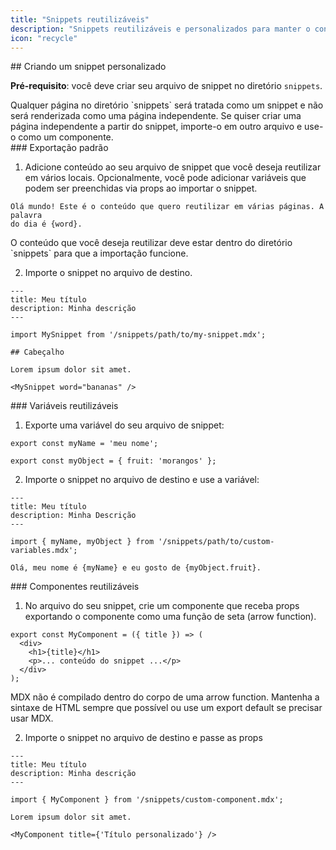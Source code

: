 ```yaml
---
title: "Snippets reutilizáveis"
description: "Snippets reutilizáveis e personalizados para manter o conteúdo sincronizado"
icon: "recycle"
---
```



<SnippetIntro />


<div id="creating-a-custom-snippet">
  ## Criando um snippet personalizado
</div>

**Pré-requisito**: você deve criar seu arquivo de snippet no diretório `snippets`.

<Note>
  Qualquer página no diretório `snippets` será tratada como um snippet e não
  será renderizada como uma página independente. Se quiser criar uma página
  independente a partir do snippet, importe-o em outro arquivo e use-o como um
  componente.
</Note>

<div id="default-export">
  ### Exportação padrão
</div>

1. Adicione conteúdo ao seu arquivo de snippet que você deseja reutilizar em vários
   locais. Opcionalmente, você pode adicionar variáveis que podem ser preenchidas via props
   ao importar o snippet.

```mdx snippets/my-snippet.mdx
Olá mundo! Este é o conteúdo que quero reutilizar em várias páginas. A palavra
do dia é {word}.
```

<Warning>
  O conteúdo que você deseja reutilizar deve estar dentro do diretório `snippets`
  para que a importação funcione.
</Warning>

2. Importe o snippet no arquivo de destino.

```mdx destination-file.mdx
---
title: Meu título
description: Minha descrição
---

import MySnippet from '/snippets/path/to/my-snippet.mdx';

## Cabeçalho

Lorem ipsum dolor sit amet.

<MySnippet word="bananas" />
```


<div id="reusable-variables">
  ### Variáveis reutilizáveis
</div>

1. Exporte uma variável do seu arquivo de snippet:

```mdx snippets/path/to/custom-variables.mdx
export const myName = 'meu nome';

export const myObject = { fruit: 'morangos' };
```

2. Importe o snippet no arquivo de destino e use a variável:

```mdx destination-file.mdx
---
title: Meu título
description: Minha Descrição
---

import { myName, myObject } from '/snippets/path/to/custom-variables.mdx';

Olá, meu nome é {myName} e eu gosto de {myObject.fruit}.
```


<div id="reusable-components">
  ### Componentes reutilizáveis
</div>

1. No arquivo do seu snippet, crie um componente que receba props exportando
   o componente como uma função de seta (arrow function).

```mdx snippets/custom-component.mdx
export const MyComponent = ({ title }) => (
  <div>
    <h1>{title}</h1>
    <p>... conteúdo do snippet ...</p>
  </div>
);
```

<Warning>
  MDX não é compilado dentro do corpo de uma arrow function. Mantenha a sintaxe de HTML
  sempre que possível ou use um export default se precisar usar MDX.
</Warning>

2. Importe o snippet no arquivo de destino e passe as props

```mdx destination-file.mdx
---
title: Meu título
description: Minha descrição
---

import { MyComponent } from '/snippets/custom-component.mdx';

Lorem ipsum dolor sit amet.

<MyComponent title={'Título personalizado'} />
```
